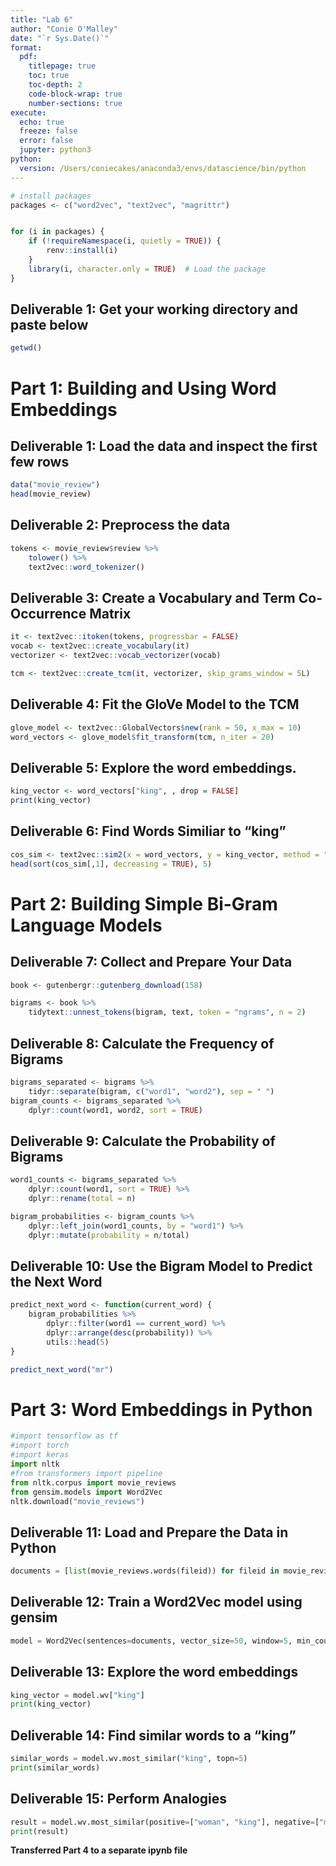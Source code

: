 ```yaml
---
title: "Lab 6"
author: "Conie O'Malley"
date: "`r Sys.Date()`"
format: 
  pdf: 
    titlepage: true
    toc: true
    toc-depth: 2
    code-block-wrap: true
    number-sections: true
execute:
  echo: true
  freeze: false
  error: false
  jupyter: python3
python:
  version: /Users/coniecakes/anaconda3/envs/datascience/bin/python
---
```


```r
# install packages
packages <- c("word2vec", "text2vec", "magrittr")


for (i in packages) {
    if (!requireNamespace(i, quietly = TRUE)) {
        renv::install(i) 
    }
    library(i, character.only = TRUE)  # Load the package
}
```

## Deliverable 1: Get your working directory and paste below

```r
getwd()
```

# Part 1: Building and Using Word Embeddings

## Deliverable 1: Load the data and inspect the first few rows

```r
data("movie_review")
head(movie_review)
```

## Deliverable 2: Preprocess the data
```r
tokens <- movie_review$review %>% 
    tolower() %>% 
    text2vec::word_tokenizer()
```

## Deliverable 3: Create a Vocabulary and Term Co-Occurrence Matrix
```r
it <- text2vec::itoken(tokens, progressbar = FALSE)
vocab <- text2vec::create_vocabulary(it)
vectorizer <- text2vec::vocab_vectorizer(vocab)

tcm <- text2vec::create_tcm(it, vectorizer, skip_grams_window = 5L)
```

## Deliverable 4: Fit the GloVe Model to the TCM
```r
glove_model <- text2vec::GlobalVectors$new(rank = 50, x_max = 10)
word_vectors <- glove_model$fit_transform(tcm, n_iter = 20)
```

## Deliverable 5: Explore the word embeddings.
```r
king_vector <- word_vectors["king", , drop = FALSE]
print(king_vector)
```

## Deliverable 6: Find Words Similiar to “king”
```r
cos_sim <- text2vec::sim2(x = word_vectors, y = king_vector, method = "cosine", norm = "l2")
head(sort(cos_sim[,1], decreasing = TRUE), 5)
```

# Part 2: Building Simple Bi-Gram Language Models

## Deliverable 7: Collect and Prepare Your Data
```r
book <- gutenbergr::gutenberg_download(158)

bigrams <- book %>% 
    tidytext::unnest_tokens(bigram, text, token = "ngrams", n = 2)
```

## Deliverable 8: Calculate the Frequency of Bigrams
```r
bigrams_separated <- bigrams %>% 
    tidyr::separate(bigram, c("word1", "word2"), sep = " ")
bigram_counts <- bigrams_separated %>%
    dplyr::count(word1, word2, sort = TRUE)
```

## Deliverable 9: Calculate the Probability of Bigrams
```r
word1_counts <- bigrams_separated %>% 
    dplyr::count(word1, sort = TRUE) %>% 
    dplyr::rename(total = n)

bigram_probabilities <- bigram_counts %>% 
    dplyr::left_join(word1_counts, by = "word1") %>% 
    dplyr::mutate(probability = n/total)
```

## Deliverable 10: Use the Bigram Model to Predict the Next Word
```r
predict_next_word <- function(current_word) {
    bigram_probabilities %>% 
        dplyr::filter(word1 == current_word) %>% 
        dplyr::arrange(desc(probability)) %>% 
        utils::head(5)
}
```

```r
predict_next_word("mr")
```

# Part 3: Word Embeddings in Python
```python
#import tensorflow as tf
#import torch
#import keras
import nltk
#from transformers import pipeline
from nltk.corpus import movie_reviews
from gensim.models import Word2Vec
nltk.download("movie_reviews")
```

## Deliverable 11: Load and Prepare the Data in Python
```python
documents = [list(movie_reviews.words(fileid)) for fileid in movie_reviews.fileids()]
```

## Deliverable 12: Train a Word2Vec model using gensim
```python
model = Word2Vec(sentences=documents, vector_size=50, window=5, min_count=2, workers=4)
```

## Deliverable 13: Explore the word embeddings
```python
king_vector = model.wv["king"]
print(king_vector)
```

## Deliverable 14: Find similar words to a "king"
```python
similar_words = model.wv.most_similar("king", topn=5)
print(similar_words)
```

## Deliverable 15: Perform Analogies
```python
result = model.wv.most_similar(positive=["woman", "king"], negative=["man"], topn=1)
print(result)
```

**Transferred Part 4 to a separate ipynb file**

